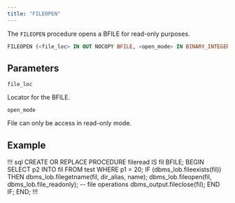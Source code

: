 ```yaml
---
title: "FILEOPEN"
---
```


The `FILEOPEN` procedure opens a BFILE for read-only purposes. 

```sql
FILEOPEN (<file_loc> IN OUT NOCOPY BFILE, <open_mode> IN BINARY_INTEGER := file_readonly); 
```

## Parameters

`file_loc`

 Locator for the BFILE.

 `open_mode`

 File can only be access in read-only mode.

## Example

!!! sql
CREATE OR REPLACE PROCEDURE fileread IS
    fil BFILE;
BEGIN
    SELECT p2 INTO fil FROM test WHERE p1 = 20; 
    IF (dbms_lob.fileexists(fil))
    THEN
        dbms_lob.filegetname(fil, dir_alias, name);
        dbms_lob.fileopen(fil, dbms_lob.file_readonly);
        -- file operations
        dbms_output.fileclose(fil); 
    END IF;
END;
!!!
